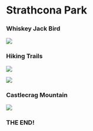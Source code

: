 # Strathcona Park

### Whiskey Jack Bird
![](img/IMG_0548.jpg)

### Hiking Trails

![](img/IMG_0562.jpg)

![](img/IMG_0563.jpg)

### Castlecrag Mountain
![](img/IMG_0561.jpg)

### THE END!
